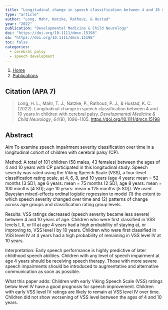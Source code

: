 ```yaml
---
title: "Longitudinal change in speech classification between 4 and 10 years in children with cerebral palsy"
type: "article"
author: "Long, Mahr, Natzke, Rathouz, & Hustad"
year: "2022"
publication: "Developmental Medicine & Child Neurology"
doi: "https://doi.org/10.1111/dmcn.15198"
oa: "https://doi.org/10.1111/dmcn.15198"
toc: false
categories:
  - cerebral palsy
  - speech development
---
```


```{=html}
<nav aria-label="breadcrumb">
  <ol class="breadcrumb">
    <li class="breadcrumb-item"><a href="../../index.html">Home</a></li>
    <li class="breadcrumb-item"><a href="../../publications.html">Publications</a></li>
  </ol>
</nav>
```

## Citation (APA 7)

> Long, H. L., Mahr, T. J., Natzke, P., Rathouz, P. J., & Hustad, K. C. (2022). Longitudinal change in speech classification between 4 and 10 years in children with cerebral palsy. *Developmental Medicine & Child Neurology*, *64*(9), 1096--1105. <https://doi.org/10.1111/dmcn.15198>

## Abstract

Aim To examine speech impairment severity classification over time in a longitudinal cohort of children with cerebral palsy (CP).

Method: A total of 101 children (58 males, 43 females) between the ages of 4 and 10 years with CP participated in this longitudinal study. Speech severity was rated using the Viking Speech Scale (VSS), a four-level classification rating scale, at 4, 6, 8, and 10 years (age 4 years: mean = 52 months \[3 SD\]; age 6 years: mean = 75 months \[2 SD\]; age 8 years: mean = 100 months \[4 SD\]; age 10 years: mean = 125 months \[5 SD\]). We used Bayesian mixed-effects ordinal logistic regression to model (1) the extent to which speech severity changed over time and (2) patterns of change across age groups and classification rating group levels.

Results: VSS ratings decreased (speech severity became less severe) between 4 and 10 years of age. Children who were first classified in VSS levels I, II, or III at age 4 years had a high probability of staying at, or improving to, VSS level I by 10 years. Children who were first classified in VSS level IV at 4 years had a high probability of remaining in VSS level IV at 10 years.

Interpretation: Early speech performance is highly predictive of later childhood speech abilities. Children with any level of speech impairment at age 4 years should be receiving speech therapy. Those with more severe speech impairments should be introduced to augmentative and alternative communication as soon as possible.

What this paper adds: Children with early Viking Speech Scale (VSS) ratings below level IV have a good prognosis for speech improvement. Children with early VSS level IV ratings are likely to remain at VSS level IV over time. Children did not show worsening of VSS level between the ages of 4 and 10 years.
